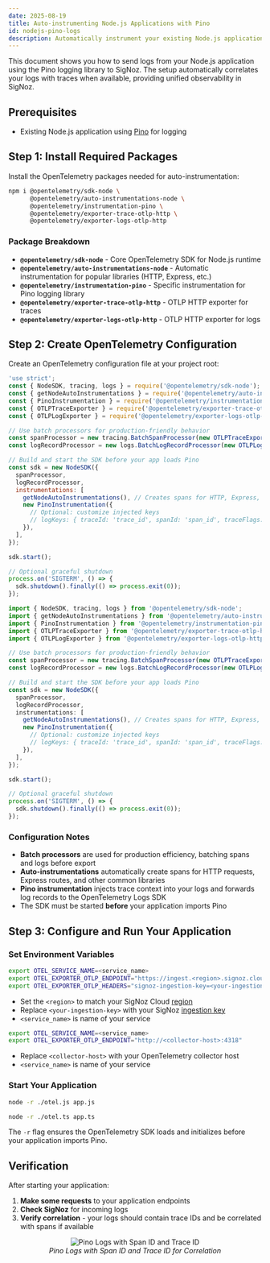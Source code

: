 ```yaml
---
date: 2025-08-19
title: Auto-instrumenting Node.js Applications with Pino
id: nodejs-pino-logs
description: Automatically instrument your existing Node.js application with OpenTelemetry to capture both traces and logs using the Pino logging library
---
```


This document shows you how to send logs from your Node.js application using the Pino logging library to SigNoz. The setup automatically correlates your logs with traces when available, providing unified observability in SigNoz.

## Prerequisites

- Existing Node.js application using [Pino](https://getpino.io/) for logging

## Step 1: Install Required Packages

Install the OpenTelemetry packages needed for auto-instrumentation:

```bash
npm i @opentelemetry/sdk-node \
      @opentelemetry/auto-instrumentations-node \
      @opentelemetry/instrumentation-pino \
      @opentelemetry/exporter-trace-otlp-http \
      @opentelemetry/exporter-logs-otlp-http
```

### Package Breakdown

- **`@opentelemetry/sdk-node`** - Core OpenTelemetry SDK for Node.js runtime
- **`@opentelemetry/auto-instrumentations-node`** - Automatic instrumentation for popular libraries (HTTP, Express, etc.)
- **`@opentelemetry/instrumentation-pino`** - Specific instrumentation for Pino logging library
- **`@opentelemetry/exporter-trace-otlp-http`** - OTLP HTTP exporter for traces
- **`@opentelemetry/exporter-logs-otlp-http`** - OTLP HTTP exporter for logs

## Step 2: Create OpenTelemetry Configuration

Create an OpenTelemetry configuration file at your project root:

<Tabs>
<TabItem value="js" label="JavaScript">

```javascript:otel.js
'use strict';
const { NodeSDK, tracing, logs } = require('@opentelemetry/sdk-node');
const { getNodeAutoInstrumentations } = require('@opentelemetry/auto-instrumentations-node');
const { PinoInstrumentation } = require('@opentelemetry/instrumentation-pino');
const { OTLPTraceExporter } = require('@opentelemetry/exporter-trace-otlp-http');
const { OTLPLogExporter } = require('@opentelemetry/exporter-logs-otlp-http');

// Use batch processors for production-friendly behavior
const spanProcessor = new tracing.BatchSpanProcessor(new OTLPTraceExporter());
const logRecordProcessor = new logs.BatchLogRecordProcessor(new OTLPLogExporter());

// Build and start the SDK before your app loads Pino
const sdk = new NodeSDK({
  spanProcessor,
  logRecordProcessor,
  instrumentations: [
    getNodeAutoInstrumentations(), // Creates spans for HTTP, Express, and more
    new PinoInstrumentation({
      // Optional: customize injected keys
      // logKeys: { traceId: 'trace_id', spanId: 'span_id', traceFlags: 'trace_flags' }
    }),
  ],
});

sdk.start();

// Optional graceful shutdown
process.on('SIGTERM', () => {
  sdk.shutdown().finally(() => process.exit(0));
});
```

</TabItem>
<TabItem value="ts" label="TypeScript">

```typescript:otel.ts
import { NodeSDK, tracing, logs } from '@opentelemetry/sdk-node';
import { getNodeAutoInstrumentations } from '@opentelemetry/auto-instrumentations-node';
import { PinoInstrumentation } from '@opentelemetry/instrumentation-pino';
import { OTLPTraceExporter } from '@opentelemetry/exporter-trace-otlp-http';
import { OTLPLogExporter } from '@opentelemetry/exporter-logs-otlp-http';

// Use batch processors for production-friendly behavior
const spanProcessor = new tracing.BatchSpanProcessor(new OTLPTraceExporter());
const logRecordProcessor = new logs.BatchLogRecordProcessor(new OTLPLogExporter());

// Build and start the SDK before your app loads Pino
const sdk = new NodeSDK({
  spanProcessor,
  logRecordProcessor,
  instrumentations: [
    getNodeAutoInstrumentations(), // Creates spans for HTTP, Express, and more
    new PinoInstrumentation({
      // Optional: customize injected keys
      // logKeys: { traceId: 'trace_id', spanId: 'span_id', traceFlags: 'trace_flags' }
    }),
  ],
});

sdk.start();

// Optional graceful shutdown
process.on('SIGTERM', () => {
  sdk.shutdown().finally(() => process.exit(0));
});
```

</TabItem>
</Tabs>

### Configuration Notes

- **Batch processors** are used for production efficiency, batching spans and logs before export
- **Auto-instrumentations** automatically create spans for HTTP requests, Express routes, and other common libraries
- **Pino instrumentation** injects trace context into your logs and forwards log records to the OpenTelemetry Logs SDK
- The SDK must be started **before** your application imports Pino

## Step 3: Configure and Run Your Application

### Set Environment Variables

<Tabs entityName="plans">
<TabItem value="signoz-cloud" label="SigNoz Cloud" default>

```bash
export OTEL_SERVICE_NAME=<service_name>
export OTEL_EXPORTER_OTLP_ENDPOINT="https://ingest.<region>.signoz.cloud:443"
export OTEL_EXPORTER_OTLP_HEADERS="signoz-ingestion-key=<your-ingestion-key>"
```

- Set the `<region>` to match your SigNoz Cloud [region](https://signoz.io/docs/ingestion/signoz-cloud/overview/#endpoint)
- Replace `<your-ingestion-key>` with your SigNoz [ingestion key](https://signoz.io/docs/ingestion/signoz-cloud/keys/)
- `<service_name>` is name of your service

</TabItem>
<TabItem value="self-host" label="Self-Host">

```bash
export OTEL_SERVICE_NAME=<service_name>
export OTEL_EXPORTER_OTLP_ENDPOINT="http://<collector-host>:4318"
```

- Replace `<collector-host>` with your OpenTelemetry collector host
- `<service_name>` is name of your service

</TabItem>
</Tabs>

### Start Your Application

<Tabs>
<TabItem value="js" label="JavaScript">

```bash
node -r ./otel.js app.js
```

</TabItem>
<TabItem value="ts" label="TypeScript">

```bash
node -r ./otel.ts app.ts
```

</TabItem>
</Tabs>

The `-r` flag ensures the OpenTelemetry SDK loads and initializes before your application imports Pino.

## Verification

After starting your application:

1. **Make some requests** to your application endpoints
2. **Check SigNoz** for incoming logs
3. **Verify correlation** - your logs should contain trace IDs and be correlated with spans if available

<figure data-zoomable align='center'>
    <img src="/img/docs/logs-management/send-logs/nodejs-pino-logs.webp" alt="Pino Logs with Span ID and Trace ID"/>
    <figcaption><i>Pino Logs with Span ID and Trace ID for Correlation</i></figcaption>
</figure>
